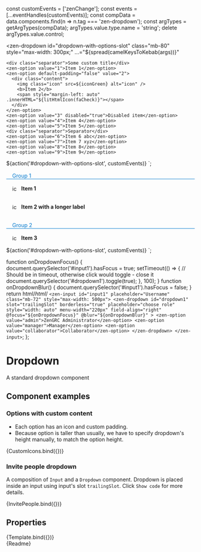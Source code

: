 
const customEvents = ['zenChange'];
const events = [...eventHandles(customEvents)];
const compData = data.components.find(n => n.tag === 'zen-dropdown');
const argTypes = getArgTypes(compData);
argTypes.value.type.name = 'string';
delete argTypes.value.control;

<Meta title="Forms/Dropdown" component="zen-dropdown" argTypes={argTypes} />

  <style>
    .icon {
      height: 1rem;
      margin-right: 0.5rem;
    }
    .content {
      display: flex;
      align-items: center;
      padding: 1rem;
    }
    .separator {
      margin-top: 1rem;
      border-bottom: 1px solid;
      color: #0078cd;
      padding: 0 1rem;
    }
    ${styles}
  </style>
  <zen-dropdown
    id="dropdown-with-options-slot"
    class="mb-80"
    style="max-width: 300px;"
    ...="${spread(camelKeysToKebab(args))}"
  >
    <div class="separator">Some custom title</div>
    <zen-option value="1">Item 1</zen-option>
    <zen-option default-padding="false" value="2">
      <div class="content">
        <img class="icon" src=${iconGreen} alt="icon" />
        <b>Item 2</b>
        <span style="margin-left: auto" .innerHTML="${litHtmlIcon(faCheck)}"></span>
      </div>
    </zen-option>
    <zen-option value="3" disabled="true">Disabled item</zen-option>
    <zen-option value="4">Item 4</zen-option>
    <zen-option value="5">Item 5</zen-option>
    <div class="separator">Separator</div>
    <zen-option value="6">Item 6 abc</zen-option>
    <zen-option value="7">Item 7 xyz</zen-option>
    <zen-option value="8">Item 8</zen-option>
    <zen-option value="9">Item 9</zen-option>
  </zen-dropdown>
  ${action('#dropdown-with-options-slot', customEvents)}
`;

  <style>
    .icon {
      height: 1rem;
      margin-right: 0.5rem;
    }
    .content {
      width: 100%;
      display: flex;
      align-items: center;
      padding: 1rem;
    }
    .separator {
      margin-top: 1rem;
      border-bottom: 1px solid;
      color: #0078cd;
      padding: 0 1rem;
    }
    ${styles}
  </style>
  <zen-dropdown id="dropdown-with-options-slot" class="mb-80" style="min-height: 3.2rem; max-width: 300px;">
    <div class="separator">Group 1</div>
    <zen-option default-padding="false" value="1">
      <div class="content">
        <img class="icon" src=${iconGreen} alt="icon" />
        <b>Item 1</b>
        <span style="margin-left: auto" .innerHTML="${litHtmlIcon(faCheck)}"></span>
      </div>
    </zen-option>
    <zen-option default-padding="false" value="2">
      <div class="content">
        <img class="icon" src=${iconBlue} alt="icon" />
        <b>Item 2 with a longer label</b>
        <span style="margin-left: auto" .innerHTML="${litHtmlIcon(faCheck)}"></span>
      </div>
    </zen-option>
    <div class="separator">Group 2</div>
    <zen-option default-padding="false" value="3">
      <div class="content">
        <img class="icon" src=${iconRed} alt="icon" />
        <b>Item 3</b>
        <span style="margin-left: auto" .innerHTML="${litHtmlIcon(faCheck)}"></span>
      </div>
    </zen-option>
  </zen-dropdown>
  ${action('#dropdown-with-options-slot', customEvents)}
`;

  function onDropdownFocus() {
    document.querySelector('#input1').hasFocus = true;
    setTimeout(() => {
      // Should be in timeout, otherwise click would toggle - close it
      document.querySelector('#dropdown1').toggle(true);
    }, 100);
  }
  function onDropdownBlur() {
    document.querySelector('#input1').hasFocus = false;
  }
  return html/*html*/ `<zen-input id="input1" placeholder="Username" class="mb-72" style="max-width: 500px">
    <zen-dropdown
      id="dropdown1"
      slot="trailingSlot"
      borderless="true"
      placeholder="choose role"
      style="width: auto"
      menu-width="220px"
      field-align="right"
      @focus="${onDropdownFocus}"
      @blur="${onDropdownBlur}"
    >
      <zen-option value="admin">ZenGRC Administrator</zen-option>
      <zen-option value="manager">Manager</zen-option>
      <zen-option value="collaborator">Collaborator</zen-option>
    </zen-dropdown>
  </zen-input>`;
};

# Dropdown

A standard dropdown component

## Component examples

### Options with custom content

- Each option has an icon and custom padding.
- Because option is taller than usually, we have to specify dropdown's height manually, to match the option height.

<Canvas>
  <Story name="button">{CustomIcons.bind({})}</Story>
</Canvas>

### Invite people dropdown

A composition of `Input` and a `Dropdown` component. Dropdown is placed inside an input using input's slot `trailingSlot`.
Click `Show code` for more details.

<Canvas>
  <Story name="InvitePeople">{InvitePeople.bind({})}</Story>
</Canvas>

## Properties

<Canvas>
  <Story
    name="default"
    args={{
      ...getDefaultArgs(argTypes),
      value: '2',
    }}
  >
    {Template.bind({})}
  </Story>
</Canvas>

<Props story="default" />

<div class="stencildoc" />
<Description>{Readme}</Description>
